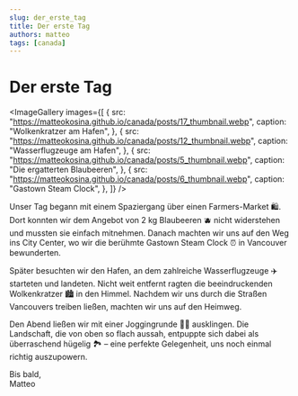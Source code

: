 ```yaml
---
slug: der_erste_tag
title: Der erste Tag
authors: matteo
tags: [canada]
---
```


# Der erste Tag


<ImageGallery
  images={[
    {
      src: "https://matteokosina.github.io/canada/posts/17_thumbnail.webp",
      caption: "Wolkenkratzer am Hafen",
    },
    {
      src: "https://matteokosina.github.io/canada/posts/12_thumbnail.webp",
      caption: "Wasserflugzeuge am Hafen",
    },
    {
      src: "https://matteokosina.github.io/canada/posts/5_thumbnail.webp",
      caption: "Die ergatterten Blaubeeren",
    },
    {
      src: "https://matteokosina.github.io/canada/posts/6_thumbnail.webp",
      caption: "Gastown Steam Clock",
    },
  ]}
/>

Unser Tag begann mit einem Spaziergang über einen Farmers-Market 🛍️. Dort konnten wir dem Angebot von 2 kg Blaubeeren 🫐 nicht widerstehen und mussten sie einfach mitnehmen. Danach machten wir uns auf den Weg ins City Center, wo wir die berühmte Gastown Steam Clock ⏰ in Vancouver bewunderten.

Später besuchten wir den Hafen, an dem zahlreiche Wasserflugzeuge ✈️ starteten und landeten. Nicht weit entfernt ragten die beeindruckenden Wolkenkratzer 🏙️ in den Himmel. Nachdem wir uns durch die Straßen Vancouvers treiben ließen, machten wir uns auf den Heimweg.

Den Abend ließen wir mit einer Joggingrunde 🏃‍♂️ ausklingen. Die Landschaft, die von oben so flach aussah, entpuppte sich dabei als überraschend hügelig 🏞️ – eine perfekte Gelegenheit, uns noch einmal richtig auszupowern.

Bis bald,  
Matteo
